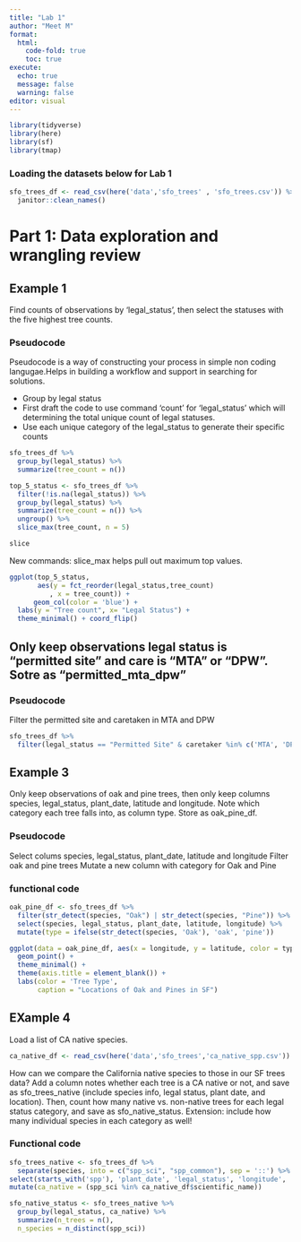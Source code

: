 ```yaml
---
title: "Lab 1"
author: "Meet M"
format:
  html:
    code-fold: true
    toc: true
execute: 
  echo: true
  message: false
  warning: false
editor: visual
---
```


```r

library(tidyverse)
library(here)
library(sf)
library(tmap)

```

### Loading the datasets below for Lab 1

```r

sfo_trees_df <- read_csv(here('data','sfo_trees' , 'sfo_trees.csv')) %>% 
  janitor::clean_names()
```

# Part 1: Data exploration and wrangling review

## Example 1

Find counts of observations by 'legal_status', then select the statuses with the five highest tree counts.

### Pseudocode

Pseudocode is a way of constructing your process in simple non coding langugae.Helps in building a workflow and support in searching for solutions.

-   Group by legal status
-   First draft the code to use command 'count' for 'legal_status' which will determining the total unique count of legal statuses.
-   Use each unique category of the legal_status to generate their specific counts

```r

sfo_trees_df %>% 
  group_by(legal_status) %>% 
  summarize(tree_count = n())

top_5_status <- sfo_trees_df %>% 
  filter(!is.na(legal_status)) %>% 
  group_by(legal_status) %>% 
  summarize(tree_count = n()) %>% 
  ungroup() %>% 
  slice_max(tree_count, n = 5)

slice
```

New commands: slice_max helps pull out maximum top values.

```r

ggplot(top_5_status, 
       aes(y = fct_reorder(legal_status,tree_count)
          , x = tree_count)) +
      geom_col(color = 'blue') +
  labs(y = "Tree count", x= "Legal Status") +
  theme_minimal() + coord_flip()

```

## Only keep observations legal status is "permitted site" and care is "MTA" or "DPW". Sotre as "permitted_mta_dpw"

### Pseudocode

Filter the permitted site and caretaken in MTA and DPW

```r
sfo_trees_df %>% 
  filter(legal_status == "Permitted Site" & caretaker %in% c('MTA', 'DPW'))
```

## Example 3

Only keep observations of oak and pine trees, then only keep columns species, legal_status, plant_date, latitude and longitude. Note which category each tree falls into, as column type. Store as oak_pine_df.

### Pseudocode

Select colums species, legal_status, plant_date, latitude and longitude Filter oak and pine trees Mutate a new column with category for Oak and Pine

### functional code

```r

oak_pine_df <- sfo_trees_df %>% 
  filter(str_detect(species, "Oak") | str_detect(species, "Pine")) %>% 
  select(species, legal_status, plant_date, latitude, longitude) %>% 
  mutate(type = ifelse(str_detect(species, 'Oak'), 'oak', 'pine'))
```

```r
ggplot(data = oak_pine_df, aes(x = longitude, y = latitude, color = type)) +
  geom_point() +
  theme_minimal() +
  theme(axis.title = element_blank()) +
  labs(color = 'Tree Type',
       caption = "Locations of Oak and Pines in SF")
```

## EXample 4

Load a list of CA native species.

```r
ca_native_df <- read_csv(here('data','sfo_trees','ca_native_spp.csv'))
```

How can we compare the California native species to those in our SF trees data? Add a column notes whether each tree is a CA native or not, and save as sfo_trees_native (include species info, legal status, plant date, and location). Then, count how many native vs. non-native trees for each legal status category, and save as sfo_native_status. Extension: include how many individual species in each category as well!

### Functional code

```r

sfo_trees_native <- sfo_trees_df %>% 
  separate(species, into = c("spp_sci", "spp_common"), sep = '::') %>% 
select(starts_with('spp'), 'plant_date', 'legal_status', 'longitude', 'latitude') %>% 
mutate(ca_native = (spp_sci %in% ca_native_df$scientific_name))

sfo_native_status <- sfo_trees_native %>% 
  group_by(legal_status, ca_native) %>% 
  summarize(n_trees = n(),
  n_species = n_distinct(spp_sci))

```
